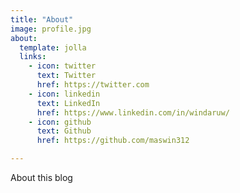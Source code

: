 ```yaml
---
title: "About"
image: profile.jpg
about:
  template: jolla
  links:
    - icon: twitter
      text: Twitter
      href: https://twitter.com
    - icon: linkedin
      text: LinkedIn
      href: https://www.linkedin.com/in/windaruw/
    - icon: github
      text: Github
      href: https://github.com/maswin312

---
```


About this blog
